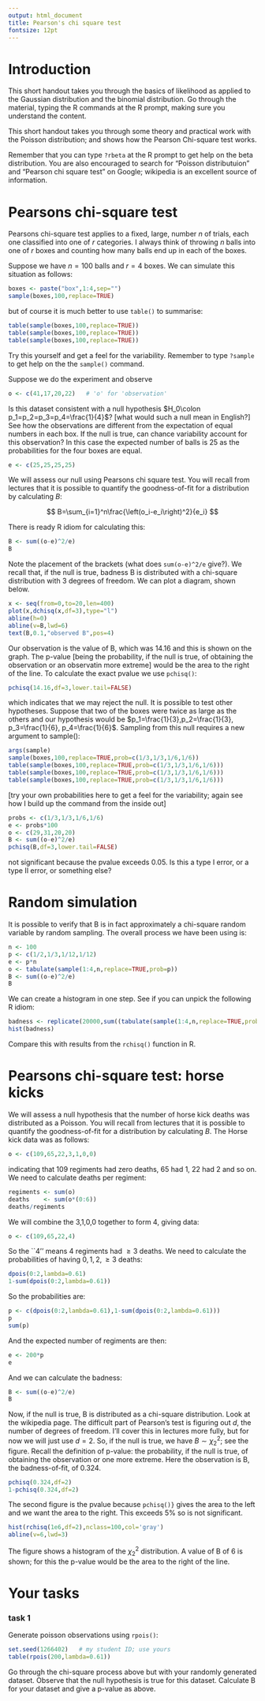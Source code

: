 ```yaml
---
output: html_document
title: Pearson's chi square test
fontsize: 12pt
---
```


# Introduction

This short handout takes you through the basics of likelihood as
applied to the Gaussian distribution and the binomial distribution.
Go through the material, typing the R commands at the R prompt, making
sure you understand the content.
       
This short handout takes you through some theory and practical work
with the Poisson distribution; and shows how the Pearson Chi-square
test works.
  
Remember that you can type `?rbeta` at the R prompt to get help on the
beta distribution.  You are also encouraged to search for "Poisson
distributuion" and "Pearson chi square test" on Google; wikipedia is
an excellent source of information.


# Pearsons chi-square test
             
             
Pearsons chi-square test applies to a fixed, large, number $n$ of
trials, each one classified into one of $r$ categories.  I always
think of throwing $n$ balls into one of $r$ boxes and counting how
many balls end up in each of the boxes.

Suppose we have $n=100$ balls and $r=4$ boxes.  We can
simulate this situation as follows:
    
```r
boxes <- paste("box",1:4,sep="")
sample(boxes,100,replace=TRUE)
```

but of course it is much better to use `table()` to summarise:

```r
table(sample(boxes,100,replace=TRUE))
table(sample(boxes,100,replace=TRUE))
table(sample(boxes,100,replace=TRUE))
```
             
Try this yourself and get a feel for the variability.  Remember to
type `?sample` to get help on the the `sample()` command.

Suppose we do the experiment and observe

```r
o <- c(41,17,20,22)   # 'o' for 'observation'
```

Is this dataset consistent with a null hypothesis $H_0\colon
p_1=p_2=p_3=p_4=\frac{1}{4}$?  [what would such a null mean in
English?]  See how the observations are different from the expectation
of equal numbers in each box.  If the null is true, can chance
variability account for this observation?  In this case the expected
number of balls is 25 as the probabilities for the four boxes are
equal.

```r
e <- c(25,25,25,25)
```


We will assess our null using Pearsons chi square test.  You will
recall from lectures that it is possible to quantify the
goodness-of-fit for a distribution by calculating $B$:

$$
B=\sum_{i=1}^n\frac{\left(o_i-e_i\right)^2}{e_i}
$$

There is ready R idiom for calculating this:

```r
B <- sum((o-e)^2/e)  
B
```
Note the placement of the brackets (what does `sum(o-e)^2/e` give?).
We recall that, if the null is true, badness B is distributed with a
chi-square distribution with 3 degrees of freedom.  We can plot a
diagram, shown below.
    
    
```r
x <- seq(from=0,to=20,len=400)
plot(x,dchisq(x,df=3),type="l")
abline(h=0)
abline(v=B,lwd=6)
text(B,0.1,"observed B",pos=4)
```

Our observation is the value of B, which was 14.16 and this is shown
on the graph.  The p-value [being the probability, if the null is
true, of obtaining the observation or an observatin more extreme]
would be the area to the right of the line.  To calculate the exact
pvalue we use `pchisq()`:
    
```r
pchisq(14.16,df=3,lower.tail=FALSE)
```

which indicates that we may reject the null.  It is possible to test
other hypotheses.  Suppose that two of the boxes were twice as large
as the others and our hypothesis would be
$p_1=\frac{1}{3},p_2=\frac{1}{3}, p_3=\frac{1}{6}, p_4=\frac{1}{6}$.
Sampling from this null requires a new argument to sample():

```r
args(sample)
sample(boxes,100,replace=TRUE,prob=c(1/3,1/3,1/6,1/6))
table(sample(boxes,100,replace=TRUE,prob=c(1/3,1/3,1/6,1/6)))
table(sample(boxes,100,replace=TRUE,prob=c(1/3,1/3,1/6,1/6)))
table(sample(boxes,100,replace=TRUE,prob=c(1/3,1/3,1/6,1/6)))
```

[try your own probabilities here to get a feel for the variability;
again see how I build up the command from the inside out]


```r
probs <- c(1/3,1/3,1/6,1/6)
e <- probs*100
o <- c(29,31,20,20)  
B <- sum((o-e)^2/e)
pchisq(B,df=3,lower.tail=FALSE)
```

not significant because the pvalue exceeds 0.05.  Is this a type I
error, or a type II error, or something else?

# Random simulation

It is possible to verify that B is in fact approximately a chi-square
random variable by random sampling.  The overall process we have been
using is:

```r
n <- 100
p <- c(1/2,1/3,1/12,1/12)
e <- p*n
o <- tabulate(sample(1:4,n,replace=TRUE,prob=p))
B <- sum((o-e)^2/e)
B
```

We can create a histogram in one step.  See if you can unpick the
following R idiom:
    
 
```r
badness <- replicate(20000,sum((tabulate(sample(1:4,n,replace=TRUE,prob=p),nbins=4)-e)^2/e))
hist(badness)
```

Compare this with results from the `rchisq()` function in R.

# Pearsons chi-square test: horse kicks

We will assess a null hypothesis that the number of horse kick deaths
was distributed as a Poisson.  You will recall from lectures that it
is possible to quantify the goodness-of-fit for a distribution by
calculating $B$.  The Horse kick data was as follows:

```r
o <- c(109,65,22,3,1,0,0)
```

indicating that 109 regiments had zero deaths, 65 had 1, 22 had 2 and
so on.   We need to calculate deaths per regiment:
    
    
```r
regiments <- sum(o)
deaths    <- sum(o*(0:6))
deaths/regiments
```


We will combine the 3,1,0,0 together to form 4, giving data:
        
```r
o <- c(109,65,22,4)
```

So the ``4'' means 4 regiments had $\geqslant 3$ deaths.  We need to
calculate the probabilities of having $0,1,2,\geqslant 3$ deaths:
    
    
```r
dpois(0:2,lambda=0.61)
1-sum(dpois(0:2,lambda=0.61))
```
    
So the probabilities are:

```r
p <- c(dpois(0:2,lambda=0.61),1-sum(dpois(0:2,lambda=0.61)))
p
sum(p)
```

And the expected number of regiments are then:
    
```r
e <- 200*p
e
```


And we can calculate the badness:
    
```r
B <- sum((o-e)^2/e)
B
```

Now, if the null is true, B is distributed as a chi-square
distribution.  Look at the wikipedia page.  The difficult part of
Pearson's test is figuring out $d$, the number of degrees of freedom.
I'll cover this in lectures more fully, but for now we will just use
$d=2$.  So, if the null is true, we have $B\sim\chi^2_2$; see the
figure.  Recall the definition of p-value: the probability, if the
null is true, of obtaining the observation or one more extreme.  Here
the observation is B, the badness-of-fit, of 0.324.

```r
pchisq(0.324,df=2)
1-pchisq(0.324,df=2)
```

The second figure is the pvalue because `pchisq()}` gives the area to
the left and we want the area to the right.  This exceeds 5\% so is
not significant.


```r
hist(rchisq(1e6,df=2),nclass=100,col='gray')
abline(v=6,lwd=3)
```

The figure shows a histogram of the $\chi^2_2$ distribution.  A value
of B of 6 is shown; for this the p-value would be the area to the
right of the line.



# Your tasks


### task 1

Generate poisson observations using `rpois()`:

```r
set.seed(1266402)   # my student ID; use yours
table(rpois(200,lambda=0.61))
```


Go through the chi-square process above but with your randomly
generated dataset.  Observe that the null hypothesis is true for this
dataset.  Calculate B for your dataset and give a p-value as above.




